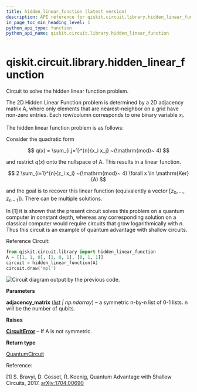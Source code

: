 ```yaml
---
title: hidden_linear_function (latest version)
description: API reference for qiskit.circuit.library.hidden_linear_function in the latest version of qiskit
in_page_toc_min_heading_level: 1
python_api_type: function
python_api_name: qiskit.circuit.library.hidden_linear_function
---
```


<span id="qiskit-circuit-library-hidden-linear-function" />

# qiskit.circuit.library.hidden\_linear\_function

<Function id="qiskit.circuit.library.hidden_linear_function" isDedicatedPage={true} github="https://github.com/Qiskit/qiskit/tree/stable/2.2/qiskit/circuit/library/hidden_linear_function.py#L92-L163" signature="qiskit.circuit.library.hidden_linear_function(adjacency_matrix)">
  Circuit to solve the hidden linear function problem.

  The 2D Hidden Linear Function problem is determined by a 2D adjacency matrix A, where only elements that are nearest-neighbor on a grid have non-zero entries. Each row/column corresponds to one binary variable $x_i$.

  The hidden linear function problem is as follows:

  Consider the quadratic form

$$
q(x) = \sum_{i,j=1}^{n}{x_i x_j} ~(\mathrm{mod}~ 4)
$$

  and restrict $q(x)$ onto the nullspace of A. This results in a linear function.

$$
2 \sum_{i=1}^{n}{z_i x_i} ~(\mathrm{mod}~ 4)  \forall  x \in \mathrm{Ker}(A)
$$

  and the goal is to recover this linear function (equivalently a vector $[z_0, ..., z_{n-1}]$). There can be multiple solutions.

  In \[1] it is shown that the present circuit solves this problem on a quantum computer in constant depth, whereas any corresponding solution on a classical computer would require circuits that grow logarithmically with $n$. Thus this circuit is an example of quantum advantage with shallow circuits.

  Reference Circuit:

  ```python
  from qiskit.circuit.library import hidden_linear_function
  A = [[1, 1, 0], [1, 0, 1], [0, 1, 1]]
  circuit = hidden_linear_function(A)
  circuit.draw('mpl')
  ```

  ![Circuit diagram output by the previous code.](/docs/images/api/qiskit/qiskit-circuit-library-hidden_linear_function-1.avif)

  **Parameters**

  **adjacency\_matrix** ([*list*](https://docs.python.org/3/library/stdtypes.html#list "(in Python v3.13)") *| np.ndarray*) – a symmetric n-by-n list of 0-1 lists. n will be the number of qubits.

  **Raises**

  [**CircuitError**](circuit#qiskit.circuit.CircuitError "qiskit.circuit.CircuitError") – If A is not symmetric.

  **Return type**

  [QuantumCircuit](qiskit.circuit.QuantumCircuit "qiskit.circuit.QuantumCircuit")

  Reference:

  \[1] S. Bravyi, D. Gosset, R. Koenig, Quantum Advantage with Shallow Circuits, 2017. [arXiv:1704.00690](https://arxiv.org/abs/1704.00690)
</Function>


